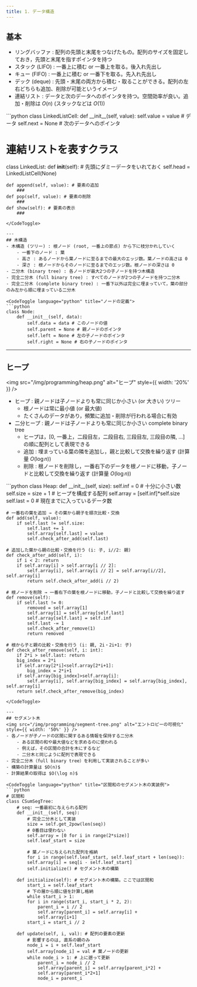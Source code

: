 ```yaml
---
title: 1. データ構造
---
```


## 基本
- リングバッファ : 配列の先頭と末尾をつなげたもの。配列のサイズを固定しておき，先頭と末尾を指すポインタを持つ
- スタック (LIFO) : 一番上に積む or 一番上を取る。後入れ先出し
- キュー (FIFO) : 一番上に積む or 一番下を取る。先入れ先出し
- デック (deque) : 先頭・末尾の両方から積む・取ることができる。配列の左右どちらも追加、削除が可能というイメージ
- 連結リスト : データと次のデータへのポインタを持つ。空間効率が良い。追加・削除は $O(n)$ (スタックなどは $O(1)$)

<CodeToggle language="python" title="連結リストの例">
```python
class LinkedListCell:
    def __init__(self, value):
        self.value = value # データ
        self.next = None # 次のデータへのポインタ
		
# 連結リストを表すクラス
class LinkedList:
	def __init__(self):
		# 先頭にダミーデータをいれておく
		 self.head = LinkedListCell(None)
		 
	def append(self, value): # 要素の追加
		###
	def pop(self, value): # 要素の削除
		###
	def show(self): # 要素の表示
        ###
```
</CodeToggle>

---
## 木構造
- 木構造 (ツリー) : 根ノード (root, 一番上の節点) から下に枝分かれしていく
    - 一番下のノード : 葉
    - 高さ : あるノードから葉ノードに至るまでの最大のエッジ数。葉ノードの高さは 0
    - 深さ : 根ノードからそのノードに至るまでのエッジ数。根ノードの深さは 0
- 二分木 (binary tree) : 各ノードが最大2つの子ノードを持つ木構造
- 完全二分木 (full binary tree) : すべてのノードが2つの子ノードを持つ二分木
- 完全二分木 (complete binary tree) : ⼀番下以外は完全に埋まっていて，葉の部分のみ左から順に埋まっている二分木

<CodeToggle language="python" title="ノードの定義">
```python
class Node:
    def __init__(self, data):
        self.data = data # このノードの値
        self.parent = None # 親ノードのポインタ
        self.left = None # 左の子ノードのポインタ
        self.right = None # 右の子ノードのポインタ
```
</CodeToggle>

---
## ヒープ
<img src="/img/programming/heap.png" alt="ヒープ" style={{ width: '20%' }} />
- ヒープ : 親ノードは子ノードよりも常に同じか小さい (or 大きい) ツリー
    - 根ノードは常に最小値 (or 最大値)
    - たくさんのデータがあり，頻繁に追加・削除が行われる場合に有効
- 二分ヒープ :  親ノードは子ノードよりも常に同じか小さい complete binary tree
    - ヒープは，[0, 一番上，二段目左，二段目右, 三段目左, 三段目の隣, ...] の順に配列として表現できる
    - 追加 : 埋まっている葉の隣を追加し，親と比較して交換を繰り返す (計算量 $O(\log n)$)
    - 削除 : 根ノードを削除し，一番右下のデータを根ノードに移動，子ノードと比較して交換を繰り返す (計算量 $O(\log n)$)

<CodeToggle language="python" title="二分ヒープの実装">
```python
class Heap:
    def __init__(self, size):
        self.inf = 0 # ⼗分に小さい数
        self.size = size + 1
        # ヒープを構成する配列
        self.array = [self.inf]*self.size
        self.last = 0 # 現在までに⼊っているデータ数

    # 一番右の葉を追加 → その葉から親子を順次比較・交換
    def add(self, value):
        if self.last != self.size:
            self.last += 1
            self.array[self.last] = value
            self.check_after_add(self.last)
            
    # 追加した葉から親の比較・交換を行う (i: 子, i//2: 親)
    def check_after_add(self, i):
        if i < 2: return
        if self.array[i] > self.array[i // 2]:
            self.array[i], self.array[i // 2] = self.array[i//2], self.array[i]
            return self.check_after_add(i // 2)
    
    # 根ノードを削除 → 一番右下の葉を根ノードに移動，子ノードと比較して交換を繰り返す
    def remove(self):
        if self.last != 0:
            removed = self.array[1]
            self.array[1] = self.array[self.last]
            self.array[self.last] = self.inf
            self.last -= 1
            self.check_after_remove(1)
            return removed
            
    # 根から子と親の比較・交換を行う (i: 親, 2i・2i+1: 子)
    def check_after_remove(self, i: int):
        if 2*i > self.last: return
        big_index = 2*i
        if self.array[2*i]<self.array[2*i+1]:
            big_index = 2*i+1
        if self.array[big_index]>self.array[i]:
            self.array[i], self.array[big_index] = self.array[big_index], self.array[i]
        return self.check_after_remove(big_index)
```
</CodeToggle>

---
## セグメント木
<img src="/img/programming/segment-tree.png" alt="エントロピーの可視化" style={{ width: '50%' }} />
- 各ノードが⼦ノードの区間に関するある情報を保持する⼆分⽊
    - ある区間の和や最⼤値などを求めるのに使われる
    - 例えば，その区間の合計を木にするなど
    - 二分木と同じように配列で表現できる
- 完全⼆分⽊（full binary tree）を利⽤して実装されることが多い
- 構築の計算量は $O(n)$
- 計算結果の取得は $O(\log n)$

<CodeToggle language="python" title="区間和のセグメント木の実装例">
```python
# 区間和
class CSumSegTree:
	# seq: ⼀番最初に与えられる配列
	def __init__(self, seq):
		# 完全⼆分⽊として実装
		size = self.get_2pow(len(seq))
		# 0番⽬は使わない
		self.array = [0 for i in range(2*size)]
		self.leaf_start = size
		
		# 葉ノードに与えられた配列を格納
		for i in range(self.leaf_start, self.leaf_start + len(seq)):
		self.array[i] = seq[i - self.leaf_start]
		self.initialize() # セグメント⽊の構築
		
	def initialize(self): # セグメント⽊の構築。ここでは区間和
		start_i = self.leaf_start
		# 下の層から順に値を計算し格納
		while start_i > 1:
		for i in range(start_i, start_i * 2, 2):
			parent_i = i // 2
			self.array[parent_i] = self.array[i] +
			self.array[i+1]
		start_i = start_i // 2
		
	def update(self, i, val): # 配列の要素の更新
		# 影響するのは, 直系の親のみ
		node_i = i + self.leaf_start
		self.array[node_i] = val # 葉ノードの更新
		while node_i > 1: # 上に遡って更新
			parent_i = node_i // 2
			self.array[parent_i] = self.array[parent_i*2] +
			self.array[parent_i*2+1]
			node_i = parent_i	
```
</CodeToggle>
